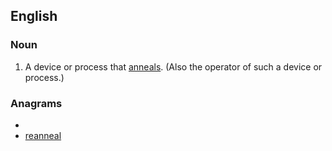 ==English==

===Noun===
{{en-noun}}

# A device or process that [[anneal]]s. (Also the operator of such a device or process.)

===Anagrams===
* {{alphagram|aaeelnnr}}
* [[reanneal#English|reanneal]]